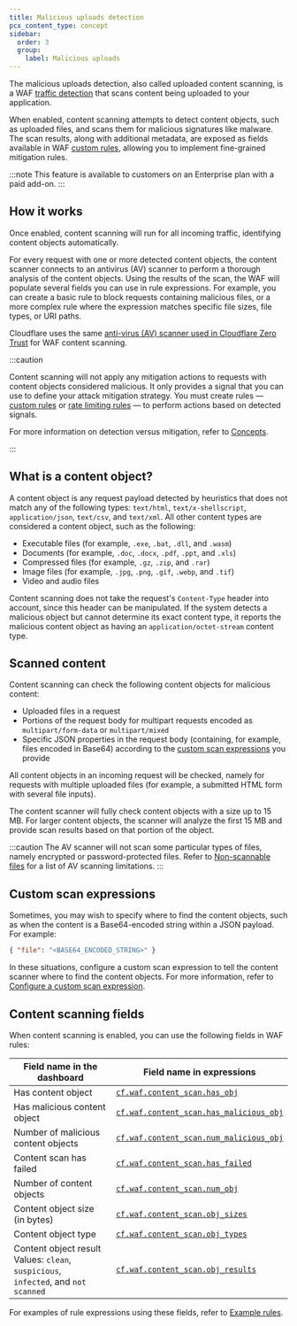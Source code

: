 ```yaml
---
title: Malicious uploads detection
pcx_content_type: concept
sidebar:
  order: 3
  group:
    label: Malicious uploads
---
```



The malicious uploads detection, also called uploaded content scanning, is a WAF [traffic detection](/waf/concepts/#detection-versus-mitigation) that scans content being uploaded to your application.

When enabled, content scanning attempts to detect content objects, such as uploaded files, and scans them for malicious signatures like malware. The scan results, along with additional metadata, are exposed as fields available in WAF [custom rules](/waf/custom-rules/), allowing you to implement fine-grained mitigation rules.

:::note
This feature is available to customers on an Enterprise plan with a paid add-on.
:::

## How it works

Once enabled, content scanning will run for all incoming traffic, identifying <GlossaryTooltip term="content object" link="#what-is-a-content-object">content objects</GlossaryTooltip> automatically.

For every request with one or more detected content objects, the content scanner connects to an antivirus (AV) scanner to perform a thorough analysis of the content objects. Using the results of the scan, the WAF will populate several fields you can use in rule expressions. For example, you can create a basic rule to block requests containing malicious files, or a more complex rule where the expression matches specific file sizes, file types, or URI paths.

Cloudflare uses the same [anti-virus (AV) scanner used in Cloudflare Zero Trust](/cloudflare-one/policies/gateway/http-policies/antivirus-scanning/) for WAF content scanning.

:::caution

Content scanning will not apply any mitigation actions to requests with content objects considered malicious. It only provides a signal that you can use to define your attack mitigation strategy. You must create rules — [custom rules](/waf/custom-rules/) or [rate limiting rules](/waf/rate-limiting-rules/) — to perform actions based on detected signals.

For more information on detection versus mitigation, refer to [Concepts](/waf/concepts/#detection-versus-mitigation).

:::

## What is a content object?

A content object is any request payload detected by heuristics that does not match any of the following types: `text/html`, `text/x-shellscript`, `application/json`, `text/csv`, and `text/xml`. All other content types are considered a content object, such as the following:

- Executable files (for example, `.exe`, `.bat`, `.dll`, and `.wasm`)
- Documents (for example, `.doc`, `.docx`, `.pdf`, `.ppt`, and `.xls`)
- Compressed files (for example, `.gz`, `.zip`, and `.rar`)
- Image files (for example, `.jpg`, `.png`, `.gif`, `.webp`, and `.tif`)
- Video and audio files

Content scanning does not take the request's `Content-Type` header into account, since this header can be manipulated. If the system detects a malicious object but cannot determine its exact content type, it reports the malicious content object as having an `application/octet-stream` content type.

## Scanned content

Content scanning can check the following content objects for malicious content:

- Uploaded files in a request
- Portions of the request body for multipart requests encoded as `multipart/form-data` or `multipart/mixed`
- Specific JSON properties in the request body (containing, for example, files encoded in Base64) according to the [custom scan expressions](#custom-scan-expressions) you provide

All content objects in an incoming request will be checked, namely for requests with multiple uploaded files (for example, a submitted HTML form with several file inputs).

The content scanner will fully check content objects with a size up to 15 MB. For larger content objects, the scanner will analyze the first 15 MB and provide scan results based on that portion of the object.

:::caution
The AV scanner will not scan some particular types of files, namely encrypted or password-protected files. Refer to [Non-scannable files](/cloudflare-one/policies/gateway/http-policies/antivirus-scanning/#non-scannable-files) for a list of AV scanning limitations.
:::

## Custom scan expressions

Sometimes, you may wish to specify where to find the content objects, such as when the content is a Base64-encoded string within a JSON payload. For example:

```json
{ "file": "<BASE64_ENCODED_STRING>" }
```

In these situations, configure a custom scan expression to tell the content scanner where to find the content objects. For more information, refer to [Configure a custom scan expression](/waf/detections/malicious-uploads/get-started/#4-optional-configure-a-custom-scan-expression).

## Content scanning fields

When content scanning is enabled, you can use the following fields in WAF rules:

| Field name in the dashboard                                                                | Field name in expressions                                                                                                           |
| ------------------------------------------------------------------------------------------ | ----------------------------------------------------------------------------------------------------------------------------------- |
| Has content object                                                                         | [`cf.waf.content_scan.has_obj`](/ruleset-engine/rules-language/fields/reference/cf.waf.content_scan.has_obj/)                     |
| Has malicious content object                                                               | [`cf.waf.content_scan.has_malicious_obj`](/ruleset-engine/rules-language/fields/reference/cf.waf.content_scan.has_malicious_obj/) |
| Number of malicious content objects                                                        | [`cf.waf.content_scan.num_malicious_obj`](/ruleset-engine/rules-language/fields/reference/cf.waf.content_scan.num_malicious_obj/) |
| Content scan has failed                                                                    | [`cf.waf.content_scan.has_failed`](/ruleset-engine/rules-language/fields/reference/cf.waf.content_scan.has_failed/)               |
| Number of content objects                                                                  | [`cf.waf.content_scan.num_obj`](/ruleset-engine/rules-language/fields/reference/cf.waf.content_scan.num_obj/)                     |
| Content object size (in bytes)                                                             | [`cf.waf.content_scan.obj_sizes`](/ruleset-engine/rules-language/fields/reference/cf.waf.content_scan.obj_sizes/)                 |
| Content object type                                                                        | [`cf.waf.content_scan.obj_types`](/ruleset-engine/rules-language/fields/reference/cf.waf.content_scan.obj_types/)                 |
| Content object result<br/>Values: `clean`, `suspicious`,<br/>`infected`, and `not scanned` | [`cf.waf.content_scan.obj_results`](/ruleset-engine/rules-language/fields/reference/cf.waf.content_scan.obj_results/)             |

For examples of rule expressions using these fields, refer to [Example rules](/waf/detections/malicious-uploads/example-rules/).
